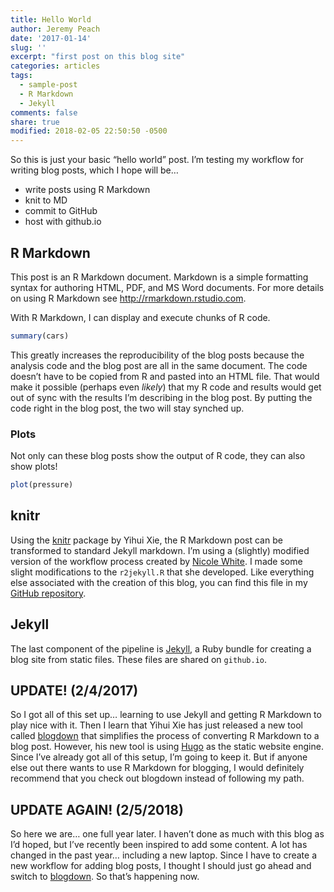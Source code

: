 ```yaml
---
title: Hello World
author: Jeremy Peach
date: '2017-01-14'
slug: ''
excerpt: "first post on this blog site"
categories: articles
tags:
  - sample-post
  - R Markdown
  - Jekyll
comments: false
share: true
modified: 2018-02-05 22:50:50 -0500
---
```


So this is just your basic "hello world" post.  I'm testing my workflow for writing blog posts, which I hope will be...

* write posts using R Markdown
* knit to MD
* commit to GitHub
* host with github.io

## R Markdown

This post is an R Markdown document. Markdown is a simple formatting syntax for authoring HTML, PDF, and MS Word documents.
For more details on using R Markdown see <http://rmarkdown.rstudio.com>.

With R Markdown, I can display and execute chunks of R code.

```r
summary(cars)
```

This greatly increases the reproducibility of the blog posts because the analysis code and the blog post are all in the same document.
The code doesn't have to be copied from R and pasted into an HTML file.  That would make it possible (perhaps even *likely*) that my
R code and results would get out of sync with the results I'm describing in the blog post.  By putting the code right in the blog post,
the two will stay synched up.

### Plots

Not only can these blog posts show the output of R code, they can also show plots!

```r
plot(pressure)
```

## knitr

Using the [knitr](https://yihui.name/knitr/) package by Yihui Xie, the R Markdown post can be transformed to standard Jekyll markdown.
I'm using a (slightly) modified version of the workflow process created by [Nicole White](https://nicolewhite.github.io/2015/02/07/r-blogging-with-rmarkdown-knitr-jekyll.html).
I made some slight modifications to the `r2jekyll.R` that she developed.  Like everything else associated with the creation of this blog,
you can find this file in my [GitHub repository](https://github.com/AnalyticJeremy/blog).

## Jekyll
The last component of the pipeline is [Jekyll](https://jekyllrb.com/), a Ruby bundle for creating a blog site from static files.  These
files are shared on `github.io`.

## UPDATE!  (2/4/2017)
So I got all of this set up... learning to use Jekyll and getting R Markdown to play nice with it.  Then I learn that Yihui Xie has
just released a new tool called [blogdown](https://github.com/rstudio/blogdown) that simplifies the process of converting R Markdown to
a blog post.  However, his new tool is using [Hugo](https://gohugo.io/) as the static website engine.  Since I've already got all of this
setup, I'm going to keep it.  But if anyone else out there wants to use R Markdown for blogging, I would definitely recommend that you
check out blogdown instead of following my path.

## UPDATE AGAIN! (2/5/2018)
So here we are... one full year later.  I haven't done as much with this blog as I'd hoped, but I've recently been inspired
to add some content.  A lot has changed in the past year... including a new laptop.  Since I have to create a new workflow
for adding blog posts, I thought I should just go ahead and switch to [blogdown](https://github.com/rstudio/blogdown).  So
that's happening now.
